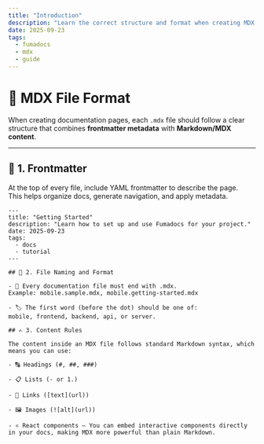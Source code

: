 ```yaml
---
title: "Introduction"
description: "Learn the correct structure and format when creating MDX files for FEE Remit documentation."
date: 2025-09-23
tags:
  - fumadocs
  - mdx
  - guide
---
```


# 📄 MDX File Format

When creating documentation pages, each `.mdx` file should follow a clear structure that combines **frontmatter metadata** with **Markdown/MDX content**.

---

## 📝 1. Frontmatter

At the top of every file, include YAML frontmatter to describe the page.  
This helps organize docs, generate navigation, and apply metadata.

```mdx
---
title: "Getting Started"
description: "Learn how to set up and use Fumadocs for your project."
date: 2025-09-23
tags:
  - docs
  - tutorial
---

## 📂 2. File Naming and Format

- 📌 Every documentation file must end with .mdx.
Example: mobile.sample.mdx, mobile.getting-started.mdx

- 🏷️ The first word (before the dot) should be one of:
mobile, frontend, backend, api, or server.

## ✍️ 3. Content Rules

The content inside an MDX file follows standard Markdown syntax, which means you can use:

- 🔠 Headings (#, ##, ###)

- 📋 Lists (- or 1.)

- 🔗 Links ([text](url))

- 🖼️ Images (![alt](url))

- ⚛️ React components — You can embed interactive components directly in your docs, making MDX more powerful than plain Markdown.